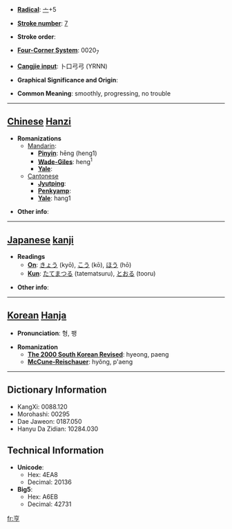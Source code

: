 * '''[[Wiktionary:Chinese radical index| Radical]]''': [[Wiktionary:Chinese radical index 亠|亠]]+5

* '''[[Wiktionary:Chinese total strokes index|Stroke number]]''': [[Wiktionary:Chinese total strokes index 7|7]]

* '''Stroke order''': 

* '''[[Wiktionary:Chinese four corner index|Four-Corner System]]''': 0020<sub>7</sub>

* '''[[Wiktionary:Chinese Cangjie index|Cangjie input]]''': 卜口弓弓 (YRNN)

* '''Graphical Significance and Origin''': 

* '''Common Meaning''': smoothly, progressing, no trouble

----

== [[Chinese]] [[Hanzi]] ==

* '''Romanizations'''
** [[Mandarin]]:
*** '''[[Pinyin]]''': hēng (heng1)
*** '''[[Wade-Giles]]''': heng<sup>1</sup>
*** '''[[Yale]]''': 
**[[Cantonese]]
***'''[[Jyutping]]''':
***'''[[Penkyamp]]''': 
***'''[[Yale]]''': hang1

* '''Other info''': 

----

== [[Japanese]] [[kanji]] ==

* '''Readings'''
** '''[[On]]''': [[きょう]] (kyō), [[こう]] (kō), [[ほう]] (hō)
** '''[[Kun]]''': [[たてまつる]] (tatematsuru), [[とおる]] (tooru)

* '''Other info''':  

----

== [[Korean]] [[Hanja]] ==

* '''Pronunciation''': 형, 팽

* '''Romanization'''
** '''[[The 2000 South Korean Revised Romanization|The 2000 South Korean Revised]]''': hyeong, paeng
** '''[[McCune-Reischauer]]''': hyŏng, p'aeng

----

== Dictionary Information ==

* KangXi: 0088.120
* Morohashi: 00295
* Dae Jaweon: 0187.050
* Hanyu Da Zidian: 10284.030

== Technical Information ==

* '''Unicode''':
** Hex: 4EA8
** Decimal: 20136
* '''Big5''':
** Hex: A6EB
** Decimal: 42731

[[fr:亨]]